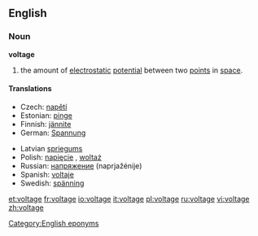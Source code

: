 ==English==
===Noun===
'''voltage'''

#{{physics}} the amount of [[electrostatic]] [[potential]] between two [[point]]s in [[space]].

====Translations====
{{top}}
*Czech: [[napětí]] {{n}}
*Estonian: [[pinge]]
*Finnish: [[jännite]]
*German: [[Spannung]] {{f}}
{{mid}}
*Latvian [[spriegums]] {{m}}
*Polish: [[napięcie]] {{n}}, [[woltaż]] {{m}}
*Russian: [[напряжение]] (naprjažénije) {{n}}
*Spanish: [[voltaje]] {{m}}
*Swedish: [[spänning]] {{c}}
{{bottom}}

[[Category:English eponyms]]

[[et:voltage]]
[[fr:voltage]]
[[io:voltage]]
[[it:voltage]]
[[pl:voltage]]
[[ru:voltage]]
[[vi:voltage]]
[[zh:voltage]]